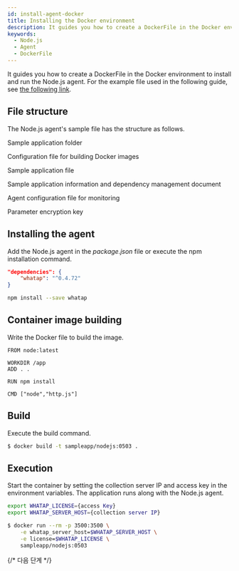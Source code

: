 ```yaml
---
id: install-agent-docker
title: Installing the Docker environment
description: It guides you how to create a DockerFile in the Docker environment to install and run the Node.js agent.
keywords:
  - Node.js
  - Agent
  - DockerFile
---
```


It guides you how to create a DockerFile in the Docker environment to install and run the Node.js agent. For the example file used in the following guide, see [the following link](https://github.com/whatap/nodejs_sample_application/tree/main/simple_http).

<Steps>

## File structure

The Node.js agent's sample file has the structure as follows.

<Filetree name="sample_http" open>

<FiletreeItem name="html/" type="folder">Sample application folder</FiletreeItem>

<FiletreeItem name="Dockerfile" type="file">Configuration file for building Docker images</FiletreeItem>

<FiletreeItem name="http.js" type="file">Sample application file</FiletreeItem>

<FiletreeItem name="package.json" type="file">Sample application information and dependency management document</FiletreeItem>

<FiletreeItem name="whatap.conf" type="file">Agent configuration file for monitoring</FiletreeItem>

<FiletreeItem name="security.conf (or paramkey.txt)" type="file">Parameter encryption key</FiletreeItem>

</Filetree>

## Installing the agent

Add the Node.js agent in the *package.json* file or execute the npm installation command.

```json title='package.json'
"dependencies": {
    "whatap": "^0.4.72"
}
```

```bash
npm install --save whatap
```

## Container image building

Write the Docker file to build the image.

```docker title='Dockerfile'
FROM node:latest

WORKDIR /app
ADD . .

RUN npm install

CMD ["node","http.js"]
```

## Build

Execute the build command.

```bash
$ docker build -t sampleapp/nodejs:0503 .
```

## Execution

Start the container by setting the collection server IP and access key in the environment variables. The application runs along with the Node.js agent.

```bash
export WHATAP_LICENSE={access Key}
export WHATAP_SERVER_HOST={collection server IP}

$ docker run --rm -p 3500:3500 \
    -e whatap_server_host=$WHATAP_SERVER_HOST \
    -e license=$WHATAP_LICENSE \
    sampleapp/nodejs:0503
```

</Steps>

{/* 다음 단계 */}

<NextSteps />
